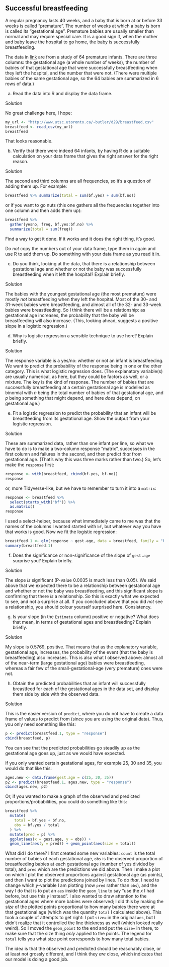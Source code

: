 ##  Successful breastfeeding


 A regular pregnancy lasts 40 weeks, and a
baby that is born at or before 33 weeks is called
"premature". The number of weeks at which a baby is born is called
its "gestational age". 
Premature babies are usually smaller than normal and
may require special care. It is a good sign if, when the mother and
baby leave the hospital to go home, the baby is successfully breastfeeding.

The data in
[link](http://www.utsc.utoronto.ca/~butler/d29/breastfeed.csv) are from
a study of 64 premature infants. There are three columns: the
gestational age (a whole number of weeks), the number of babies of
that gestational age that were successfully breastfeeding when they
left the hospital, and the number that were not. (There were multiple
babies of the same gestational age, so the 64 babies are summarized in
6 rows of data.)



(a) Read the data into R and display the data frame.


Solution


No great challenge here, I hope:
```r
my_url <- "http://www.utsc.utoronto.ca/~butler/d29/breastfeed.csv"
breastfeed <- read_csv(my_url)
breastfeed
```

     

That looks reasonable.



(b) Verify that there were indeed 64 infants, by having R do a
suitable calculation on your data frame that gives the right answer
for the right reason.


Solution


The second and third columns are all frequencies, so it's a
question of adding them up. For example:

```r
breastfeed %>% summarize(total = sum(bf.yes) + sum(bf.no))
```

 

or if you want to go nuts (this one gathers all the frequencies
together into one column and then adds them up):

```r
breastfeed %>%
  gather(yesno, freq, bf.yes:bf.no) %>%
  summarize(total = sum(freq))
```

 

Find a way to get it done. If it works and it does the right thing,
it's good. 

Do *not* copy the numbers out of your data frame, type them in
again and use R to add them up. Do something with your data frame as
you read it in.



(c) Do you think, looking at the data, that there is a
relationship between gestational age and whether or not the baby was
successfully breastfeeding when it left the hospital? Explain briefly.


Solution


The babies with the youngest gestational age (the most premature)
were mostly *not* breastfeeding when they left the
hospital. Most of the 30- and 31-week babies were breastfeeding,
and almost all of the 32- and 33-week babies were
breastfeeding. So I think there will be a relationship: as
gestational age increases, the probability that the baby will be
breastfeeding will also increase. (This, looking ahead, suggests a
positive slope in a logistic regression.)



(d) Why is logistic regression a sensible technique to use
here? Explain briefly.


Solution


The response variable is a yes/no: whether or not an infant is
breastfeeding. We want to predict the probability of the response
being in one or the other category. This is what logistic
regression does. (The explanatory variable(s) are usually
numerical, as here, but they could be factors as well, or a
mixture. The key is the kind of response. The number of babies
that are successfully breastfeeding at a certain gestational age
is modelled as binomial with $n$ being the total number of babies
of that gestational age, and $p$ being something that might
depend, and here *does* depend, on gestational age.)
    


(e) Fit a logistic regression to predict the probability that
an infant will be breastfeeding from its gestational age. Show the
output from your logistic regression.


Solution


These are summarized data, rather than one infant per line, so
what we have to do is to make a two-column response "matrix",
successes in the first column and failures in the second, and then
predict *that* from gestational age. (That's why this was
three marks rather than two.)
So, let's make the `response` first:
```r
response <- with(breastfeed, cbind(bf.yes, bf.no))
response
```

     

or, more Tidyverse-like, but we have to remember to turn it into a
`matrix`:

```r
response <- breastfeed %>%
  select(starts_with("bf")) %>%
  as.matrix()
response
```

 

I used a select-helper, because what immediately came to me was that
the names of the columns I wanted started with `bf`, but
whatever way you have that works is good.
Now we fit the logistic regression:

```r
breastfeed.1 <- glm(response ~ gest.age, data = breastfeed, family = "binomial")
summary(breastfeed.1)
```

 



(f) Does the significance or non-significance of the slope of
`gest.age` surprise you? Explain briefly.


Solution


The slope *is* significant (P-value 0.0035 is much less than
0.05). We said above that we expected there to be a relationship
between gestational age and whether or not the baby was
breastfeeding, and this significant slope is confirming that there
*is* a relationship. So this is exactly what we expected to
see, and not a surprise at all.
If you concluded above that you did *not* see a relationship,
you should colour yourself surprised here. Consistency.



(g) Is your slope (in the `Estimate` column) positive or
negative? What does that mean, in terms of gestational ages and
breastfeeding? Explain briefly.
 

Solution


My slope is 0.5769, positive. That means that as the explanatory
variable, gestational age, increases, the probability of the event
(that the baby is breastfeeding) also increases.
This is also what I observed above: almost all of the near-term
(large gestational age) babies were breastfeeding, whereas a fair
few of the small-gestational-age (very premature) ones were not.



(h) Obtain the predicted probabilities that an infant will
successfully breastfeed for each of the gestational ages in the data
set, and display them side by side with the observed data.


Solution


This is the easier version of `predict`, where you do not
have to create a data frame of values to predict from (since you
are using the original data). 
Thus, you only need something like this:
```r
p <- predict(breastfeed.1, type = "response")
cbind(breastfeed, p)
```

     

You can see that the predicted probabilities go steadily up as the
gestational age goes up, just as we would have expected.

If you only wanted certain gestational ages, for example 25, 30 and
35, you would do that like this:

```r
ages.new <- data.frame(gest.age = c(25, 30, 35))
p2 <- predict(breastfeed.1, ages.new, type = "response")
cbind(ages.new, p2)
```

 

Or, if you wanted to make a graph of the observed and predicted
proportions/probabilities, you could do something like this:

```r
breastfeed %>%
  mutate(
    total = bf.yes + bf.no,
    obs = bf.yes / total
  ) %>%
  mutate(pred = p) %>%
  ggplot(aes(x = gest.age, y = obs)) +
  geom_line(aes(y = pred)) + geom_point(aes(size = total))
```

 

What did I do there? I first created some new variables:
`count` is the total number of babies of each gestational age,
`obs` is the observed proportion of breastfeeding babies at
each gestational age (number of yes divided by total), and
`pred` which are the predictions we did above. Then I make a
plot on which I plot the observed proportions against gestational age
(as points), and then I want to plot the predictions joined by
lines. To do *that*, I need to change which $y$-variable I am
plotting (now `pred` rather than `obs`), and the way I
do that is to put an `aes` inside the `geom_line` to
say "use the $x$ I had before, but use this $y$ instead". I also
wanted to draw attention to the gestational ages where more babies
were observed; I did this by making the *size* of the plotted
points proportional to how many babies there were at that gestational
age (which was the quantity `total` I calculated above). This
took a couple of attempts to get right: I put `size=` in the
original `aes`, but I didn't realize that it controlled the
line thickness as well (which looked really weird). So I moved the
`geom_point` to the end and put the `size=` in there,
to make sure that the size thing *only* applied to the
points. The legend for `total` tells you what size point
corresponds to how many total babies.

The idea is that the observed and predicted should be reasonably
close, or at least not grossly different, and I think they *are*
close, which indicates that our model is doing a good job.
    




